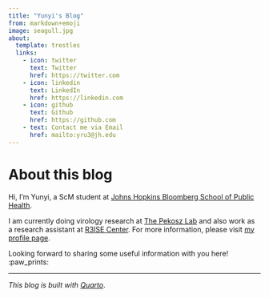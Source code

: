 ```yaml
---
title: "Yunyi's Blog"
from: markdown+emoji
image: seagull.jpg
about:
  template: trestles
  links:
    - icon: twitter
      text: Twitter
      href: https://twitter.com
    - icon: linkedin
      text: LinkedIn
      href: https://linkedin.com
    - icon: github
      text: Github
      href: https://github.com
    - text: Contact me via Email
      href: mailto:yru3@jh.edu
---
```


# About this blog

Hi, I'm Yunyi, a ScM student at [Johns Hopkins Bloomberg School of Public Health](https://publichealth.jhu.edu/).

I am currently doing virology research at [The Pekosz Lab](https://pekoszlab.com/) and also work as a research assistant at [R3ISE Center](https://publichealth.jhu.edu/the-r3-center-for-innovation-in-science-education). For more information, please visit [my profile page](https://yunyi-ru.github.io/).

Looking forward to sharing some useful information with you here! :paw_prints:

---
*This blog is built with [Quarto](https://quarto.org/)*.
